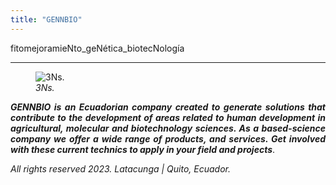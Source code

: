 ```yaml
---
title: "GENNBIO"
---
```


fitomejoramieNto_geNética_biotecNología

___
![*3Ns.*](C:\Users\Dell\Desktop\GENNBIO.github.io\PCM_NN.jpg)



<style>
body {text-align: justify}
</style>
***GENNBIO is an Ecuadorian company created to generate solutions that contribute to the development of areas related to human development in agricultural, molecular and biotechnology sciences. As a based-science company we offer a wide range of products, and services. Get involved with these current technics to apply in your field and projects***.



*All rights reserved 2023.*
*Latacunga | Quito, Ecuador.*




